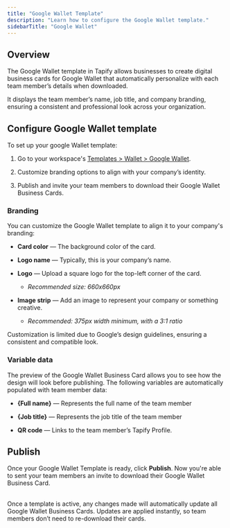 ```yaml
---
title: "Google Wallet Template"
description: "Learn how to configure the Google Wallet template."
sidebarTitle: "Google Wallet"
---
```


## Overview

The Google Wallet template in Tapify allows businesses to create digital business cards for Google Wallet that automatically personalize with each team member’s details when downloaded.&#x20;

It displays the team member’s name, job title, and company branding, ensuring a consistent and professional look across your organization.

## Configure Google Wallet template

To set up your google Wallet template:

1. Go to your workspace's [Templates](https://tapify.app/templates/wallets)[ > Wallet > Google Wallet](https://tapify.app/templates/wallets).

2. Customize branding options to align with your company’s identity.

3. Publish and invite your team members to download their Google Wallet Business Cards.

### Branding

You can customize the Google Wallet template to align it to your company's branding:

* **Card color** — The background color of the card.

* **Logo name** — Typically, this is your company’s name.

* **Logo** — Upload a square logo for the top-left corner of the card.

  * *Recommended size: 660x660px*

* **Image strip** — Add an image to represent your company or something creative.

  * *Recommended: 375px width minimum, with a 3:1 ratio*

<Warning>
  Customization is limited due to Google’s design guidelines, ensuring a consistent and compatible look.
</Warning>

### Variable data

The preview of the Google Wallet Business Card allows you to see how the design will look before publishing. The following variables are automatically populated with team member data:

* **\{Full name}** — Represents the full name of the team member

* **\{Job title}** — Represents the job title of the team member

* **QR code** — Links to the team member’s Tapify Profile.

## Publish

Once your Google Wallet Template is ready, click **Publish**. Now you're able to sent your team members an invite to download their Google Wallet  Business Card.

<br />

<Info>
  Once a template is active, any changes made will automatically update all Google Wallet Business Cards. Updates are applied instantly, so team members don’t need to re-download their cards.
</Info>
